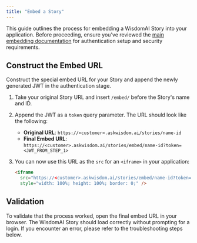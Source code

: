 ```yaml
---
title: "Embed a Story"
---
```


This guide outlines the process for embedding a WisdomAI Story into your application. Before proceeding, ensure you've reviewed the [main embedding documentation](/integrations/embedding/embedding) for authentication setup and security requirements.

## Construct the Embed URL

Construct the special embed URL for your Story and append the newly generated JWT in the authentication stage.

1. Take your original Story URL and insert `/embed/` before the Story's name and ID.
2. Append the JWT as a `token` query parameter. The URL should look like the following:
   - **Original URL**: `https://<customer>.askwisdom.ai/stories/name-id`
   - **Final Embed URL**: `https://<customer>.askwisdom.ai/stories/embed/name-id?token=<JWT_FROM_STEP_1>`
3. You can now use this URL as the `src` for an `<iframe>` in your application:

   ```html
   <iframe
     src="https://<customer>.askwisdom.ai/stories/embed/name-id?token=<JWT_TOKEN>"
     style="width: 100%; height: 100%; border: 0;" />
   ```

## Validation

To validate that the process worked, open the final embed URL in your browser. The WisdomAI Story should load correctly without prompting for a login. If you encounter an error, please refer to the troubleshooting steps below.